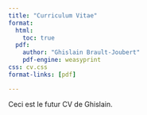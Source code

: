 ```yaml
---
title: "Curriculum Vitae"
format:
  html:
    toc: true
  pdf:
    author: "Ghislain Brault-Joubert"
    pdf-engine: weasyprint
css: cv.css
format-links: [pdf]

---
```


Ceci est le futur CV de Ghislain.